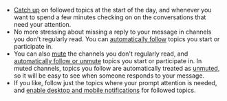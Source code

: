 * [Catch up](/help/follow-a-topic#catch-up-on-followed-topics) on
  followed topics at the start of the day, and whenever you want to
  spend a few minutes checking on on the conversations that need
  your attention.
* No more stressing about missing a reply to your message in channels
  you don't regularly read. You can [automatically
  follow](/help/follow-a-topic#automatically-follow-topics) topics you
  start or participate in.
* You can also [mute](/help/mute-a-channel) the channels you don't
  regularly read, and [automatically follow or
  unmute](/help/follow-a-topic#automatically-follow-topics) topics you
  start or participate in. In muted channels, topics you follow are
  automatically treated as [unmuted](/help/mute-a-topic), so it will
  be easy to see when someone responds to your message.
* If you like, follow just the topics where your prompt attention is
  needed, and [enable desktop and mobile
  notifications](/help/follow-a-topic#configure-notifications-for-followed-topics)
  for followed topics.
